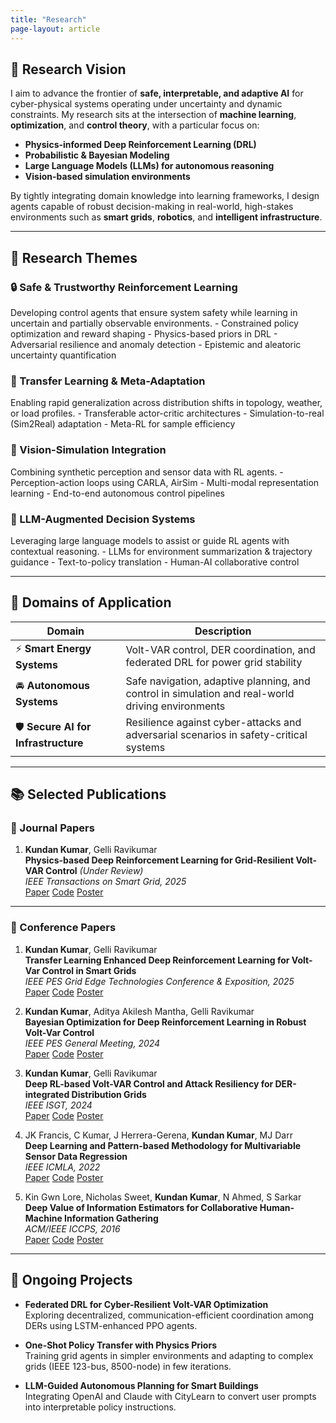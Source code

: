 ```yaml
---
title: "Research"
page-layout: article
---
```


## 🚀 Research Vision

I aim to advance the frontier of **safe, interpretable, and adaptive AI** for cyber-physical systems operating under uncertainty and dynamic constraints. My research sits at the intersection of **machine learning**, **optimization**, and **control theory**, with a particular focus on:

- **Physics-informed Deep Reinforcement Learning (DRL)**
- **Probabilistic & Bayesian Modeling**
- **Large Language Models (LLMs) for autonomous reasoning**
- **Vision-based simulation environments**

By tightly integrating domain knowledge into learning frameworks, I design agents capable of robust decision-making in real-world, high-stakes environments such as **smart grids**, **robotics**, and **intelligent infrastructure**.

---

## 🧠 Research Themes

### 🔒 Safe & Trustworthy Reinforcement Learning
Developing control agents that ensure system safety while learning in uncertain and partially observable environments.
- Constrained policy optimization and reward shaping
- Physics-based priors in DRL
- Adversarial resilience and anomaly detection
- Epistemic and aleatoric uncertainty quantification

### 🧬 Transfer Learning & Meta-Adaptation
Enabling rapid generalization across distribution shifts in topology, weather, or load profiles.
- Transferable actor-critic architectures
- Simulation-to-real (Sim2Real) adaptation
- Meta-RL for sample efficiency

### 🧿 Vision-Simulation Integration
Combining synthetic perception and sensor data with RL agents.
- Perception-action loops using CARLA, AirSim
- Multi-modal representation learning
- End-to-end autonomous control pipelines

### 🧠 LLM-Augmented Decision Systems
Leveraging large language models to assist or guide RL agents with contextual reasoning.
- LLMs for environment summarization & trajectory guidance
- Text-to-policy translation
- Human-AI collaborative control

---

## 🔬 Domains of Application

| Domain | Description |
|-------|-------------|
| ⚡ **Smart Energy Systems** | Volt-VAR control, DER coordination, and federated DRL for power grid stability |
| 🚘 **Autonomous Systems** | Safe navigation, adaptive planning, and control in simulation and real-world driving environments |
| 🛡 **Secure AI for Infrastructure** | Resilience against cyber-attacks and adversarial scenarios in safety-critical systems |

---

## 📚 Selected Publications

::: {.panel-tabset}

### 📝 Journal Papers

1. **Kundan Kumar**, Gelli Ravikumar  
**Physics-based Deep Reinforcement Learning for Grid-Resilient Volt-VAR Control** *(Under Review)*  
*IEEE Transactions on Smart Grid, 2025*  
<span style="display:inline-flex; gap:4px;">
<a class="btn btn-primary btn-sm" href="https://arxiv.org/abs/2202.13541">Paper</a>
<a class="btn btn-success btn-sm" href="#">Code</a>
<a class="btn btn-info btn-sm" href="#">Poster</a>
</span>

---

### 🎤 Conference Papers

1. **Kundan Kumar**, Gelli Ravikumar  
**Transfer Learning Enhanced Deep Reinforcement Learning for Volt-Var Control in Smart Grids**  
*IEEE PES Grid Edge Technologies Conference & Exposition, 2025*  
<span style="display:inline-flex; gap:4px;">
<a class="btn btn-primary btn-sm" href="https://arxiv.org/abs/2202.13541">Paper</a>
<a class="btn btn-success btn-sm" href="#">Code</a>
<a class="btn btn-info btn-sm" href="#">Poster</a>
</span>

2. **Kundan Kumar**, Aditya Akilesh Mantha, Gelli Ravikumar  
**Bayesian Optimization for Deep Reinforcement Learning in Robust Volt-Var Control**  
*IEEE PES General Meeting, 2024*  
<span style="display:inline-flex; gap:4px;">
<a class="btn btn-primary btn-sm" href="https://arxiv.org/abs/2202.13541">Paper</a>
<a class="btn btn-success btn-sm" href="#">Code</a>
<a class="btn btn-info btn-sm" href="#">Poster</a>
</span>

3. **Kundan Kumar**, Gelli Ravikumar  
**Deep RL-based Volt-VAR Control and Attack Resiliency for DER-integrated Distribution Grids**  
*IEEE ISGT, 2024*  
<span style="display:inline-flex; gap:4px;">
<a class="btn btn-primary btn-sm" href="https://ieeexplore.ieee.org/document/10454163">Paper</a>
<a class="btn btn-success btn-sm" href="#">Code</a>
<a class="btn btn-info btn-sm" href="#">Poster</a>
</span>

4. JK Francis, C Kumar, J Herrera-Gerena, **Kundan Kumar**, MJ Darr  
**Deep Learning and Pattern-based Methodology for Multivariable Sensor Data Regression**  
*IEEE ICMLA, 2022*  
<span style="display:inline-flex; gap:4px;">
<a class="btn btn-primary btn-sm" href="https://ieeexplore.ieee.org/document/10069730">Paper</a>
<a class="btn btn-success btn-sm" href="#">Code</a>
<a class="btn btn-info btn-sm" href="#">Poster</a>
</span>

5. Kin Gwn Lore, Nicholas Sweet, **Kundan Kumar**, N Ahmed, S Sarkar  
**Deep Value of Information Estimators for Collaborative Human-Machine Information Gathering**  
*ACM/IEEE ICCPS, 2016*  
<span style="display:inline-flex; gap:4px;">
<a class="btn btn-primary btn-sm" href="https://arxiv.org/abs/1512.07592">Paper</a>
<a class="btn btn-success btn-sm" href="#">Code</a>
<a class="btn btn-info btn-sm" href="#">Poster</a>
</span>

:::

---

## 📎 Ongoing Projects

- **Federated DRL for Cyber-Resilient Volt-VAR Optimization**  
  Exploring decentralized, communication-efficient coordination among DERs using LSTM-enhanced PPO agents.

- **One-Shot Policy Transfer with Physics Priors**  
  Training grid agents in simpler environments and adapting to complex grids (IEEE 123-bus, 8500-node) in few iterations.

- **LLM-Guided Autonomous Planning for Smart Buildings**  
  Integrating OpenAI and Claude with CityLearn to convert user prompts into interpretable policy instructions.

